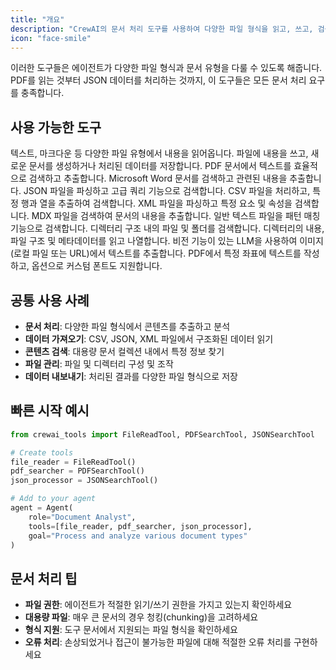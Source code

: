 ```yaml
---
title: "개요"
description: "CrewAI의 문서 처리 도구를 사용하여 다양한 파일 형식을 읽고, 쓰고, 검색하세요"
icon: "face-smile"
---
```


이러한 도구들은 에이전트가 다양한 파일 형식과 문서 유형을 다룰 수 있도록 해줍니다. PDF를 읽는 것부터 JSON 데이터를 처리하는 것까지, 이 도구들은 모든 문서 처리 요구를 충족합니다.

## **사용 가능한 도구**

<CardGroup cols={2}>
  <Card title="파일 읽기 도구" icon="folders" href="/ko/tools/file-document/filereadtool">
    텍스트, 마크다운 등 다양한 파일 유형에서 내용을 읽어옵니다.
  </Card>

  <Card title="파일 쓰기 도구" icon="file-pen" href="/ko/tools/file-document/filewritetool">
    파일에 내용을 쓰고, 새로운 문서를 생성하거나 처리된 데이터를 저장합니다.
  </Card>

  <Card title="PDF 검색 도구" icon="file-pdf" href="/ko/tools/file-document/pdfsearchtool">
    PDF 문서에서 텍스트를 효율적으로 검색하고 추출합니다.
  </Card>

  <Card title="DOCX 검색 도구" icon="file-word" href="/ko/tools/file-document/docxsearchtool">
    Microsoft Word 문서를 검색하고 관련된 내용을 추출합니다.
  </Card>

  <Card title="JSON 검색 도구" icon="brackets-curly" href="/ko/tools/file-document/jsonsearchtool">
    JSON 파일을 파싱하고 고급 쿼리 기능으로 검색합니다.
  </Card>

  <Card title="CSV 검색 도구" icon="table" href="/ko/tools/file-document/csvsearchtool">
    CSV 파일을 처리하고, 특정 행과 열을 추출하여 검색합니다.
  </Card>

  <Card title="XML 검색 도구" icon="code" href="/ko/tools/file-document/xmlsearchtool">
    XML 파일을 파싱하고 특정 요소 및 속성을 검색합니다.
  </Card>

  <Card title="MDX 검색 도구" icon="markdown" href="/ko/tools/file-document/mdxsearchtool">
    MDX 파일을 검색하여 문서의 내용을 추출합니다.
  </Card>

  <Card title="TXT 검색 도구" icon="file-lines" href="/ko/tools/file-document/txtsearchtool">
    일반 텍스트 파일을 패턴 매칭 기능으로 검색합니다.
  </Card>

  <Card title="디렉터리 검색 도구" icon="folder-open" href="/ko/tools/file-document/directorysearchtool">
    디렉터리 구조 내의 파일 및 폴더를 검색합니다.
  </Card>

  <Card title="디렉터리 읽기 도구" icon="folder" href="/ko/tools/file-document/directoryreadtool">
    디렉터리의 내용, 파일 구조 및 메타데이터를 읽고 나열합니다.
  </Card>

  <Card title="OCR 도구" icon="image" href="/ko/tools/file-document/ocrtool">
    비전 기능이 있는 LLM을 사용하여 이미지(로컬 파일 또는 URL)에서 텍스트를 추출합니다.
  </Card>

  <Card title="PDF 텍스트 쓰기 도구" icon="file-pdf" href="/ko/tools/file-document/pdf-text-writing-tool">
    PDF에서 특정 좌표에 텍스트를 작성하고, 옵션으로 커스텀 폰트도 지원합니다.
  </Card>
</CardGroup>

## **공통 사용 사례**

- **문서 처리**: 다양한 파일 형식에서 콘텐츠를 추출하고 분석
- **데이터 가져오기**: CSV, JSON, XML 파일에서 구조화된 데이터 읽기
- **콘텐츠 검색**: 대용량 문서 컬렉션 내에서 특정 정보 찾기
- **파일 관리**: 파일 및 디렉터리 구성 및 조작
- **데이터 내보내기**: 처리된 결과를 다양한 파일 형식으로 저장

## **빠른 시작 예시**

```python
from crewai_tools import FileReadTool, PDFSearchTool, JSONSearchTool

# Create tools
file_reader = FileReadTool()
pdf_searcher = PDFSearchTool()
json_processor = JSONSearchTool()

# Add to your agent
agent = Agent(
    role="Document Analyst",
    tools=[file_reader, pdf_searcher, json_processor],
    goal="Process and analyze various document types"
)
```

## **문서 처리 팁**

- **파일 권한**: 에이전트가 적절한 읽기/쓰기 권한을 가지고 있는지 확인하세요
- **대용량 파일**: 매우 큰 문서의 경우 청킹(chunking)을 고려하세요
- **형식 지원**: 도구 문서에서 지원되는 파일 형식을 확인하세요
- **오류 처리**: 손상되었거나 접근이 불가능한 파일에 대해 적절한 오류 처리를 구현하세요